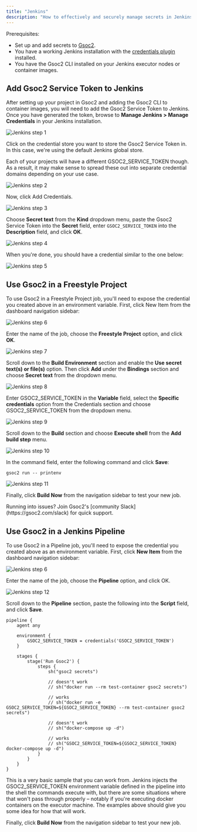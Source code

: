 ```yaml
---
title: "Jenkins"
description: "How to effectively and securely manage secrets in Jenkins using Gsoc2"
---
```


Prerequisites:

- Set up and add secrets to [Gsoc2](https://app.gsoc2.com).
- You have a working Jenkins installation with the [credentials plugin](https://plugins.jenkins.io/credentials/) installed.
- You have the Gsoc2 CLI installed on your Jenkins executor nodes or container images.

## Add Gsoc2 Service Token to Jenkins

After setting up your project in Gsoc2 and adding the Gsoc2 CLI to container images, you will need to add the Gsoc2 Service Token to Jenkins. Once you have generated the token, browse to **Manage Jenkins > Manage Credentials** in your Jenkins installation.

![Jenkins step 1](../../images/integrations/jenkins/jenkins_1.png)

Click on the credential store you want to store the Gsoc2 Service Token in. In this case, we're using the default Jenkins global store.

<Info>
  Each of your projects will have a different GSOC2_SERVICE_TOKEN though.
  As a result, it may make sense to spread these out into separate credential domains depending on your use case.
</Info>

![Jenkins step 2](../../images/integrations/jenkins/jenkins_2.png)

Now, click Add Credentials.

![Jenkins step 3](../../images/integrations/jenkins/jenkins_3.png)

Choose **Secret text** from the **Kind** dropdown menu, paste the Gsoc2 Service Token into the **Secret** field, enter `GSOC2_SERVICE_TOKEN` into the **Description** field, and click **OK**.

![Jenkins step 4](../../images/integrations/jenkins/jenkins_4.png)

When you're done, you should have a credential similar to the one below:

![Jenkins step 5](../../images/integrations/jenkins/jenkins_5.png)


## Use Gsoc2 in a Freestyle Project

To use Gsoc2 in a Freestyle Project job, you'll need to expose the credential you created above in an environment variable. First, click New Item from the dashboard navigation sidebar:

![Jenkins step 6](../../images/integrations/jenkins/jenkins_6.png)

Enter the name of the job, choose the **Freestyle Project** option, and click **OK**.

![Jenkins step 7](../../images/integrations/jenkins/jenkins_7.png)

Scroll down to the **Build Environment** section and enable the **Use secret text(s) or file(s)** option. Then click **Add** under the **Bindings** section and choose **Secret text** from the dropdown menu.

![Jenkins step 8](../../images/integrations/jenkins/jenkins_8.png)

Enter GSOC2_SERVICE_TOKEN in the **Variable** field, select the **Specific credentials** option from the Credentials section and choose GSOC2_SERVICE_TOKEN from the dropdown menu.

![Jenkins step 9](../../images/integrations/jenkins/jenkins_9.png)

Scroll down to the **Build** section and choose **Execute shell** from the **Add build step** menu.

![Jenkins step 10](../../images/integrations/jenkins/jenkins_10.png)

In the command field, enter the following command and click **Save**:

```
gsoc2 run -- printenv
```

![Jenkins step 11](../../images/integrations/jenkins/jenkins_11.png)

Finally, click **Build Now** from the navigation sidebar to test your new job.

<Info>
  Running into issues? Join Gsoc2's [community Slack](https://gsoc2.com/slack) for quick support.
</Info>



## Use Gsoc2 in a Jenkins Pipeline

To use Gsoc2 in a Pipeline job, you'll need to expose the credential you created above as an environment variable. First, click **New Item** from the dashboard navigation sidebar:

![Jenkins step 6](../../images/integrations/jenkins/jenkins_6.png)

Enter the name of the job, choose the **Pipeline** option, and click OK.

![Jenkins step 12](../../images/integrations/jenkins/jenkins_12.png)

Scroll down to the **Pipeline** section, paste the following into the **Script** field, and click **Save**.

```
pipeline {
    agent any

    environment {
        GSOC2_SERVICE_TOKEN = credentials('GSOC2_SERVICE_TOKEN')
    }

    stages {
        stage('Run Gsoc2') {
            steps {
                sh("gsoc2 secrets")

                // doesn't work
                // sh("docker run --rm test-container gsoc2 secrets")

                // works
                // sh("docker run -e GSOC2_SERVICE_TOKEN=${GSOC2_SERVICE_TOKEN} --rm test-container gsoc2 secrets")

                // doesn't work
                // sh("docker-compose up -d")

                // works
                // sh("GSOC2_SERVICE_TOKEN=${GSOC2_SERVICE_TOKEN} docker-compose up -d")
            }
        }
    }
}
```

This is a very basic sample that you can work from. Jenkins injects the GSOC2_SERVICE_TOKEN environment variable defined in the pipeline into the shell the commands execute with, but there are some situations where that won't pass through properly – notably if you're executing docker containers on the executor machine. The examples above should give you some idea for how that will work.

Finally, click **Build Now** from the navigation sidebar to test your new job.
